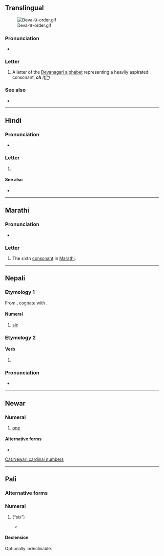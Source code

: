 {{character info}}
==Translingual==
[[File:Deva-छ-order.gif|thumb]]

===Pronunciation===
* {{IPA|mul|/tʃʰə/}}

===Letter===
{{mul-Deva|ch}}

# A letter of the [[Devanagari alphabet]] representing a heavily aspirated consonant, '''''ch''''' /[[tʃʰ]]/

===See also===
* {{list:Devanagari script letters/mul}}

----

==Hindi==

===Pronunciation===
* {{hi-IPA|छ.}}

===Letter===
{{head|hi|letter}}

# {{n-g|the seventh [[consonant]] in [[Hindi]]}}

====See also====
* {{list:Devanagari script letters/hi}}

----

==Marathi==

===Pronunciation===
* {{IPA|mr|/t͡ɕʰə/}}

===Letter===
{{head|mr|letter}}

# The sixth [[consonant]] in [[Marathi]].

----
==Nepali==

===Etymology 1===
From {{inh|ne|sa|षष्}}, cognate with {{cog|hi|छह}}.

====Numeral====
{{ne-pos|numeral}}

# {{cln|ne|cardinal numbers}} [[six]]

===Etymology 2===

====Verb====
{{ne-pos|verb form}}

# {{inflection of|ne|हुनु||3|s|low-respect defining|pres}}

===Pronunciation===
* {{ne-IPA}}

----

==Newar==

===Numeral===
{{head|new|numeral}}

# [[one]]

====Alternative forms====
* {{l|new|छि}}

[[Cat:Newari cardinal numbers]]

----

==Pali==

===Alternative forms===
{{pi-alt|Latn=cha}}

===Numeral===
{{head|pi|numeral}}

# {{pi-sc|Deva|cha}} (“six”)
#* {{RQ:pi:Kaccayano quote|250|athas|6}}

====Declension====
Optionally indeclinable.
<!-- {{pi-alt|Latn=chachahichannaṃchasu}} transliteration aid -->
{{pi-decl-noun|g=no|number=p
|novoc=true
|nomp_mod=replace|nomp=छ
|accp_mod=replace|accp=छ
|insp_mod=replace|insp=छहि
|ablp_mod=replace|ablp=छहि
|datp_mod=replace|datp=छन्नं
|genp_mod=replace|genp=छन्नं
|locp_mod=replace|locp=छसु
}}